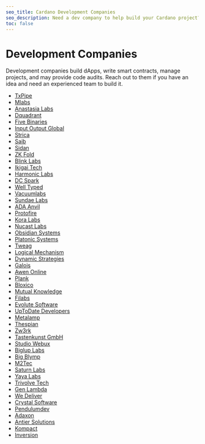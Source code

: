 ```yaml
---
seo_title: Cardano Development Companies
seo_description: Need a dev company to help build your Cardano project? These Pro teams build dApps, write smart contracts, manage projects, and provide code audits.
toc: false
---
```


# Development Companies

Development companies build dApps, write smart contracts, manage projects, and may provide code audits. Reach out to them if you have an idea and need an experienced team to build it.

- [TxPipe](https://txpipe.io/)<OS url="https://github.com/txpipe" />
- [Mlabs](https://mlabs.city/)<OS url="https://github.com/mlabs-haskell" />
- [Anastasia Labs](https://anastasialabs.com/)<OS url="https://github.com/Anastasia-Labs" />
- [Dquadrant](https://dquadrant.com/)<OS url="https://github.com/dQuadrant" />
- [Five Binaries](https://fivebinaries.com/)<OS url="https://github.com/fivebinaries" />
- [Input Output Global](https://iohk.io/)<OS url="https://github.com/input-output-hk" />
- [Strica](https://strica.io/)<OS url="https://github.com/StricaHQ" />
- [Saib](https://saib.dev/)<OS url="https://github.com/SAIB-Inc" />
- [Sidan](https://sidan.io/)<OS url="https://github.com/sidan-lab" />
- [ZK Fold](https://zkfold.io/)<OS url="https://github.com/zkFold/" />
- [Blink Labs](https://blinklabs.io/)<OS url="https://github.com/blinklabs-io" />
- [Ikigai Tech](https://ikigaitech.org/)<OS url="https://github.com/ikigai-github" />
- [Harmonic Labs](https://www.harmoniclabs.tech/)<OS url="https://github.com/HarmonicLabs" />
- [DC Spark](https://www.dcspark.io/)<OS url="https://github.com/dcSpark" />
- [Well Typed](https://www.well-typed.com/)<OS url="https://github.com/well-typed" />
- [Vacuumlabs](https://vacuumlabs.com/)<OS url="https://github.com/vacuumlabs" />
- [Sundae Labs](https://sundae.fi/)<OS url="https://github.com/SundaeSwap-finance" />
- [ADA Anvil](https://ada-anvil.io/)<OS url="https://github.com/Cardano-Forge" />
- [Protofire](https://protofire.io/)<OS url="https://github.com/protofire" />
- [Kora Labs](https://koralabs.io/)<OS url="https://github.com/koralabs" />
- [Nucast Labs](https://www.nucastlabs.com/)<OS url="https://github.com/Nucastio" />
- [Obsidian Systems](https://obsidian.systems/)<OS url="https://github.com/obsidiansystems" />
- [Platonic Systems](https://platonic.systems/)<OS url="https://gitlab.com/platonic" />
- [Tweag](https://www.tweag.io/)<OS url="https://github.com/tweag" />
- [Logical Mechanism](https://www.logicalmechanism.io/)<OS url="https://github.com/logical-mechanism" />
- [Dynamic Strategies](https://dynamicstrategies.io/)<OS url="https://github.com/dynamicstrategies" />
- [Galois](https://galois.com/)<OS url="https://github.com/GaloisInc" />
- [Awen Online](https://awen.online/)<OS url="https://github.com/Awen-online" />
- [Plank](https://www.joinplank.com/)<OS url="https://github.com/joinplank" />
- [Bloxico](https://bloxico.com/)<OS url="https://github.com/Bloxico" />
- [Mutual Knowledge](https://mukn.com/)<OS url="https://github.com/MuKnSys" />
- [Filabs](https://www.filabs.dev/)<OS url="https://github.com/filabs-dev" />
- [Evolute Software](https://evolute.software/)<OS url="https://github.com/evolute-software" />
- [UpToDate Developers](https://uptodatedevelopers.com/)<OS url="https://github.com/UPTODATE-DEV" />
- [Metalamp](https://metalamp.io/)<OS url="https://github.com/fullstack-development" />
- [Thespian](https://thespian.eu/)<OS url="https://github.com/Thespian-Agency" />
- [Zw3rk](https://zw3rk.com/)<OS url="https://github.com/zw3rk" />
- [Tastenkunst GmbH](http://www.tastenkunst.com/)<OS url="https://github.com/Tastenkunst" />
- [Studio Webux](https://webuxlab.com/)<OS url="https://github.com/studiowebux" />
- [Biglup Labs](https://biglup.io/)<OS url="https://github.com/Biglup" />
- [Big Blymp](https://www.bigblymp.com/)<OS url="https://github.com/BigBlymp" />
- [M2Tec](https://www.m2tec.nl/)<OS url="https://github.com/M2tec" />
- [Saturn Labs](https://saturnlabs.org/)<OS url="https://github.com/SaturnLabs" />
- [Yaya Labs](https://www.yayalabs.io/)<OS url="https://github.com/yaya-labs" />
- [Trivolve Tech](https://trivolvetech.com/)
- [Gen Lambda](https://www.genlambda.com/)
- [We Deliver](https://we-deliver.io/)
- [Crystal Software](http://www.crystal.infinityfreeapp.com)
- [Pendulumdev](https://pendulumdev.co.uk/)
- [Adaxon](https://adaxon.io/)
- [Antier Solutions](https://www.antiersolutions.com/)
- [Kompact](https://kompact.io/)
- [Inversion](https://inversion.dev/)
